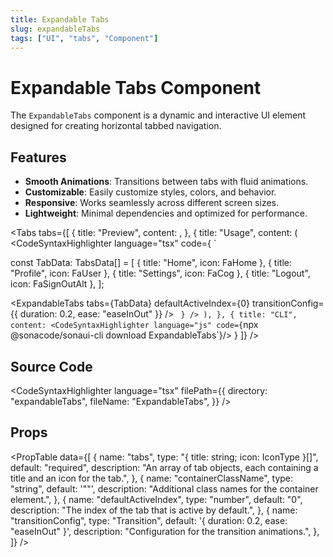 ```yaml
---
title: Expandable Tabs
slug: expandableTabs
tags: ["UI", "tabs", "Component"]
---
```


# Expandable Tabs Component

The `ExpandableTabs` component is a dynamic and interactive UI element designed for creating horizontal tabbed navigation.

## Features

- **Smooth Animations**: Transitions between tabs with fluid animations.
- **Customizable**: Easily customize styles, colors, and behavior.
- **Responsive**: Works seamlessly across different screen sizes.
- **Lightweight**: Minimal dependencies and optimized for performance.

<Divider />

<Tabs
  tabs={[
    {
      title: "Preview",
      content: <ComponentPreview componentPath="ExpandableTabs_ex.tsx" />,
    },
    {
      title: "Usage",
      content: (
<CodeSyntaxHighlighter
  language="tsx"
  code={
`

const TabData: TabsData[] = [
{ title: "Home", icon: FaHome },
{ title: "Profile", icon: FaUser },
{ title: "Settings", icon: FaCog },
{ title: "Logout", icon: FaSignOutAlt },
];

<ExpandableTabs
  tabs={TabData}
  defaultActiveIndex={0}
  transitionConfig={{ duration: 0.2, ease: "easeInOut" }}
/>
` } />
      ),
    },
    {
  title: "CLI",
  content: <CodeSyntaxHighlighter language="js" code={`npx @sonacode/sonaui-cli download ExpandableTabs`}/>
}
  ]}
/>

## Source Code

<CodeSyntaxHighlighter
  language="tsx"
  filePath={{
    directory: "expandableTabs",
    fileName: "ExpandableTabs",
  }}
/>

## Props

<PropTable
  data={[
    {
      name: "tabs",
      type: "{ title: string; icon: IconType }[]",
      default: "required",
      description:
        "An array of tab objects, each containing a title and an icon for the tab.",
    },
    {
      name: "containerClassName",
      type: "string",
      default: '""',
      description: "Additional class names for the container element.",
    },
    {
      name: "defaultActiveIndex",
      type: "number",
      default: "0",
      description: "The index of the tab that is active by default.",
    },
    {
      name: "transitionConfig",
      type: "Transition",
      default: '{ duration: 0.2, ease: "easeInOut" }',
      description: "Configuration for the transition animations.",
    },
  ]}
/>
